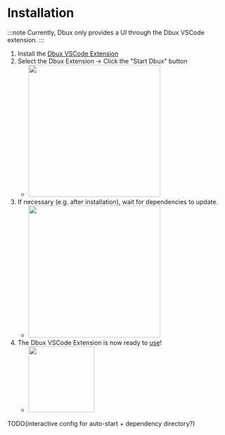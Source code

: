 # Installation



:::note
Currently, Dbux only provides a UI through the Dbux VSCode extension.
:::

1. Install the [Dbux VSCode Extension](https://marketplace.visualstudio.com/items?itemName=Domi.dbux-code)
3. Select the Dbux Extension -> Click the "Start Dbux" button
   * <Img src="screens/start_dbux.png" zoomable={true} width="300px" />
4. If necessary (e.g. after installation), wait for dependencies to update.
   * <Img src="screens/installing_dependencies.png" zoomable={true} width="300px" />
5. The Dbux VSCode Extension is now ready to [use](../using-dbux/overview)!
   * <Img src="screens/dbux-ready.png" zoomable={true} width="150px" />

TODO(interactive config for auto-start + dependency directory?)